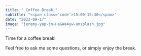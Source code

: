 ```yaml
---
title: "_Coffee Break_"
subtitle: "<span class='code'>15:00-15:30</span>"
date: "2023-09-17"
image: "jeremy-yap-jn-HaGWe4yw-unsplash.jpg"
---
```


Time for a coffee break!

Feel free to ask me some questions, or simply enjoy the break.
